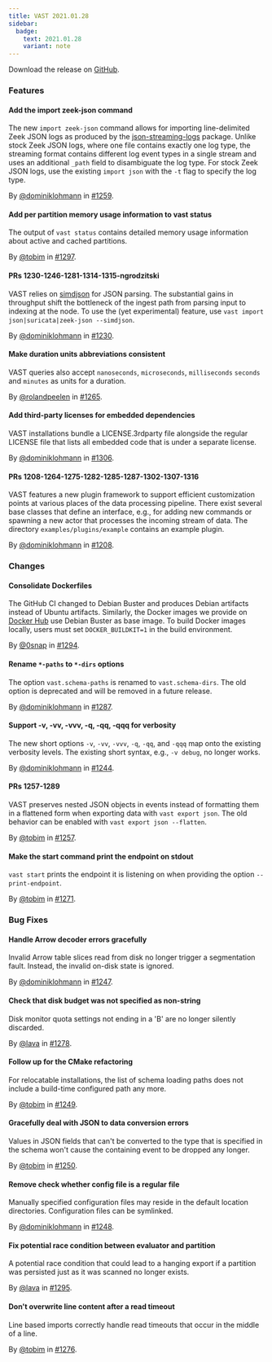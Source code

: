 ```yaml
---
title: VAST 2021.01.28
sidebar:
  badge:
    text: 2021.01.28
    variant: note
---
```


Download the release on [GitHub](https://github.com/tenzir/tenzir/releases/tag/2021.01.28).

### Features

#### Add the import zeek-json command

The new `import zeek-json` command allows for importing line-delimited Zeek JSON
logs as produced by the
[json-streaming-logs](https://github.com/corelight/json-streaming-logs) package.
Unlike stock Zeek JSON logs, where one file contains exactly one log type, the
streaming format contains different log event types in a single stream and uses
an additional `_path` field to disambiguate the log type. For stock Zeek JSON
logs, use the existing `import json` with the `-t` flag to specify the log type.

By [@dominiklohmann](https://github.com/dominiklohmann) in [#1259](https://github.com/tenzir/tenzir/pull/1259).

#### Add per partition memory usage information to vast status

The output of `vast status` contains detailed memory usage information about
active and cached partitions.

By [@tobim](https://github.com/tobim) in [#1297](https://github.com/tenzir/tenzir/pull/1297).

#### PRs 1230-1246-1281-1314-1315-ngrodzitski

VAST relies on [simdjson](https://github.com/simdjson/simdjson) for JSON
parsing. The substantial gains in throughput shift the bottleneck of the ingest
path from parsing input to indexing at the node. To use the (yet experimental)
feature, use `vast import json|suricata|zeek-json --simdjson`.

By [@dominiklohmann](https://github.com/dominiklohmann) in [#1230](https://github.com/tenzir/tenzir/pull/1230).

#### Make duration units abbreviations consistent

VAST queries also accept `nanoseconds`, `microseconds`, `milliseconds` `seconds`
and `minutes` as units for a duration.

By [@rolandpeelen](https://github.com/rolandpeelen) in [#1265](https://github.com/tenzir/tenzir/pull/1265).

#### Add third-party licenses for embedded dependencies

VAST installations bundle a LICENSE.3rdparty file alongside the regular LICENSE
file that lists all embedded code that is under a separate license.

By [@dominiklohmann](https://github.com/dominiklohmann) in [#1306](https://github.com/tenzir/tenzir/pull/1306).

#### PRs 1208-1264-1275-1282-1285-1287-1302-1307-1316

VAST features a new plugin framework to support efficient customization points
at various places of the data processing pipeline. There exist several base
classes that define an interface, e.g., for adding new commands or spawning a
new actor that processes the incoming stream of data. The directory
`examples/plugins/example` contains an example plugin.

By [@dominiklohmann](https://github.com/dominiklohmann) in [#1208](https://github.com/tenzir/tenzir/pull/1208).

### Changes

#### Consolidate Dockerfiles

The GitHub CI changed to Debian Buster and produces Debian artifacts instead of
Ubuntu artifacts. Similarly, the Docker images we provide on [Docker
Hub](https://hub.docker.com/r/tenzir/vast) use Debian Buster as base image. To
build Docker images locally, users must set `DOCKER_BUILDKIT=1` in the build
environment.

By [@0snap](https://github.com/0snap) in [#1294](https://github.com/tenzir/tenzir/pull/1294).

#### Rename `*-paths` to `*-dirs` options

The option `vast.schema-paths` is renamed to `vast.schema-dirs`. The old option
is deprecated and will be removed in a future release.

By [@dominiklohmann](https://github.com/dominiklohmann) in [#1287](https://github.com/tenzir/tenzir/pull/1287).

#### Support -v, -vv, -vvv, -q, -qq, -qqq for verbosity

The new short options `-v`, `-vv`, `-vvv`, `-q`, `-qq`, and `-qqq` map onto the
existing verbosity levels. The existing short syntax, e.g., `-v debug`, no
longer works.

By [@dominiklohmann](https://github.com/dominiklohmann) in [#1244](https://github.com/tenzir/tenzir/pull/1244).

#### PRs 1257-1289

VAST preserves nested JSON objects in events instead of formatting them in a
flattened form when exporting data with `vast export json`. The old behavior can
be enabled with `vast export json --flatten`.

By [@tobim](https://github.com/tobim) in [#1257](https://github.com/tenzir/tenzir/pull/1257).

#### Make the start command print the endpoint on stdout

`vast start` prints the endpoint it is listening on when providing the option
`--print-endpoint`.

By [@tobim](https://github.com/tobim) in [#1271](https://github.com/tenzir/tenzir/pull/1271).

### Bug Fixes

#### Handle Arrow decoder errors gracefully

Invalid Arrow table slices read from disk no longer trigger a segmentation
fault. Instead, the invalid on-disk state is ignored.

By [@dominiklohmann](https://github.com/dominiklohmann) in [#1247](https://github.com/tenzir/tenzir/pull/1247).

#### Check that disk budget was not specified as non-string

Disk monitor quota settings not ending in a 'B' are no longer silently
discarded.

By [@lava](https://github.com/lava) in [#1278](https://github.com/tenzir/tenzir/pull/1278).

#### Follow up for the CMake refactoring

For relocatable installations, the list of schema loading paths does not include
a build-time configured path any more.

By [@tobim](https://github.com/tobim) in [#1249](https://github.com/tenzir/tenzir/pull/1249).

#### Gracefully deal with JSON to data conversion errors

Values in JSON fields that can't be converted to the type that is specified in
the schema won't cause the containing event to be dropped any longer.

By [@tobim](https://github.com/tobim) in [#1250](https://github.com/tenzir/tenzir/pull/1250).

#### Remove check whether config file is a regular file

Manually specified configuration files may reside in the default location
directories. Configuration files can be symlinked.

By [@dominiklohmann](https://github.com/dominiklohmann) in [#1248](https://github.com/tenzir/tenzir/pull/1248).

#### Fix potential race condition between evaluator and partition

A potential race condition that could lead to a hanging export if a partition
was persisted just as it was scanned no longer exists.

By [@lava](https://github.com/lava) in [#1295](https://github.com/tenzir/tenzir/pull/1295).

#### Don't overwrite line content after a read timeout

Line based imports correctly handle read timeouts that occur in the middle of a
line.

By [@tobim](https://github.com/tobim) in [#1276](https://github.com/tenzir/tenzir/pull/1276).
